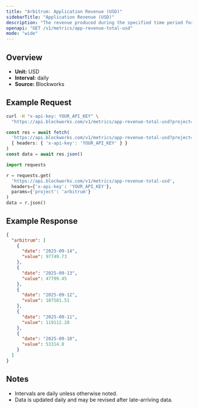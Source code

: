 ```yaml
---
title: "Arbitrum: Application Revenue (USD)"
sidebarTitle: "Application Revenue (USD)"
description: "The revenue produced during the specified time period for given blockchain."
openapi: "GET /v1/metrics/app-revenue-total-usd"
mode: "wide"
---
```


## Overview

- **Unit:** USD
- **Interval:** daily
- **Source:** Blockworks

## Example Request

<CodeGroup>

```bash cURL
curl -H "x-api-key: YOUR_API_KEY" \
  "https://api.blockworks.com/v1/metrics/app-revenue-total-usd?project=arbitrum"
```

```typescript TypeScript
const res = await fetch(
  'https://api.blockworks.com/v1/metrics/app-revenue-total-usd?project=arbitrum',
  { headers: { 'x-api-key': 'YOUR_API_KEY' } }
)
const data = await res.json()
```

```python Python
import requests

r = requests.get(
  'https://api.blockworks.com/v1/metrics/app-revenue-total-usd',
  headers={'x-api-key': 'YOUR_API_KEY'},
  params={'project': 'arbitrum'}
)
data = r.json()
```

</CodeGroup>

## Example Response

```json
{
  "arbitrum": [
    {
      "date": "2025-09-14",
      "value": 97749.73
    },
    {
      "date": "2025-09-13",
      "value": 47799.45
    },
    {
      "date": "2025-09-12",
      "value": 107581.51
    },
    {
      "date": "2025-09-11",
      "value": 119112.28
    },
    {
      "date": "2025-09-10",
      "value": 53314.8
    }
  ]
}
```

## Notes
- Intervals are daily unless otherwise noted.
- Data is updated daily and may be revised after late-arriving data.